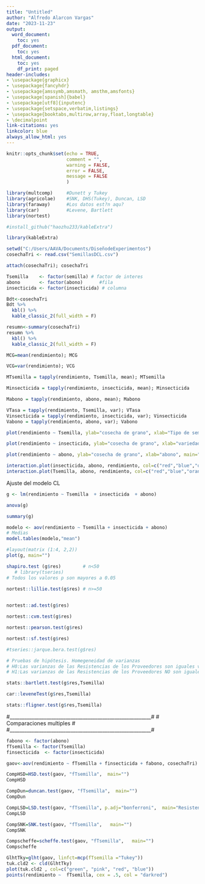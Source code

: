 ---
title: "Untitled"
author: "Alfredo Alarcon Vargas"
date: "2023-11-23"
output:
  word_document:
    toc: yes
  pdf_document:
    toc: yes
  html_document:
    toc: yes
    df_print: paged
header-includes:
- \usepackage{graphicx}
- \usepackage{fancyhdr}
- \usepackage{amssymb,amsmath, amsthm,amsfonts}
- \usepackage[spanish]{babel}
- \usepackage[utf8]{inputenc}
- \usepackage{setspace,verbatim,listings}
- \usepackage{booktabs,multirow,array,float,longtable}
- \decimalpoint
link-citations: yes
linkcolor: blue
always_allow_html: yes
---

```{r setup, include=FALSE}
knitr::opts_chunk$set(echo = TRUE,
                      comment = "",
                      warning = FALSE,
                      error = FALSE,
                      message = FALSE
                      )
```


```{r}

library(multcomp)     #Dunett y Tukey
library(agricolae)    #SNK, DHS(Tukey), Duncan, LSD
library(faraway)      #Los datos est?n aqu?
library(car)          #Levene, Bartlett
library(nortest)

#install_github("haozhu233/kableExtra")

library(kableExtra)
```


```{r}
setwd("C:/Users/AAVA/Documents/DiseñodeExperimentos")
cosechaTri <- read.csv("SemillasDCL.csv")

attach(cosechaTri); cosechaTri

Tsemilla    <- factor(semilla) # factor de interes            
abono       <- factor(abono)      #fila      
insecticida <- factor(insecticida) # columna

```

```{r}
Bdt<-cosechaTri
Bdt %>%
  kbl() %>%
  kable_classic_2(full_width = F)
```





```{r}
resumn<-summary(cosechaTri)
resumn %>%
  kbl() %>%
  kable_classic_2(full_width = F)
```

```{r}
MCG=mean(rendimiento); MCG
```

```{r}
VCG=var(rendimiento); VCG
```

```{r}
MTsemilla = tapply(rendimiento, Tsemilla, mean); MTsemilla
```

```{r}
Minsecticida = tapply(rendimiento, insecticida, mean); Minsecticida
```

```{r}
Mabono = tapply(rendimiento, abono, mean); Mabono
```


```{r}
VTasa = tapply(rendimiento, Tsemilla, var); VTasa
Vinsecticida = tapply(rendimiento, insecticida, var); Vinsecticida
Vabono = tapply(rendimiento, abono, var); Vabono

```


```{r}
plot(rendimiento ~ Tsemilla, ylab="cosecha de grano", xlab="Tipo de semilla", main="", col=c("red","yellow","orange","gold"))

```


```{r}
plot(rendimiento ~ insecticida, ylab="cosecha de grano", xlab="variedad de insecticida", main="", col=c("blue","green","cyan","lightblue"))
```



```{r}
plot(rendimiento ~ abono, ylab="cosecha de grano", xlab="abono", main="",  col=c("pink","magenta","purple","violet"))
```



```{r}
interaction.plot(insecticida, abono, rendimiento, col=c("red","blue","orange","gold"), ylab="cosecha de grano")
interaction.plot(Tsemilla, abono, rendimiento, col=c("red","blue","orange","gold"), ylab="cosecha de grano")

```


Ajuste del modelo CL  
```{r}
g <- lm(rendimiento ~ Tsemilla  + insecticida  + abono)
```

```{r}

anova(g)
```

```{r}
summary(g)
```


```{r}
modelo <- aov(rendimiento ~ Tsemilla + insecticida + abono)
# Medias 
model.tables(modelo,"mean")
```


```{r}
#layout(matrix (1:4, 2,2))
plot(g, main="")
```


```{r}
shapiro.test (g$res)        # n<50
   # library(tseries)
# Todos los valores p son mayores a 0.05
```

```{r}
nortest::lillie.test(g$res) # n>=50    
 
```

```{r}
nortest::ad.test(g$res)

```

```{r}
nortest::cvm.test(g$res)

```

```{r}
nortest::pearson.test(g$res)    

```

```{r}
nortest::sf.test(g$res)       

```


```{r}
#tseries::jarque.bera.test(g$res)
```





```{r}
# Pruebas de hipótesis. Homegeneidad de varianzas
# H0:Las varianzas de las Resistencias de los Proveedores son iguales vs
# H1:Las varianzas de las Resistencias de los Proveedores NO son iguales

stats::bartlett.test(g$res,Tsemilla)

```


```{r}
car::leveneTest(g$res,Tsemilla)

```


```{r}
stats::fligner.test(g$res,Tsemilla)
```


#__________________________________________________________#
#              Comparaciones multiples                     #
#__________________________________________________________#

```{r}
fabono <- factor(abono)
fTsemilla <- factor(Tsemilla)
finsecticida  <- factor(insecticida)
```

```{r}
gaov<-aov(rendimiento ~ fTsemilla + finsecticida + fabono, cosechaTri)
```

```{r}
CompHSD=HSD.test(gaov, "fTsemilla",  main="")   
CompHSD
```

```{r}
CompDun=duncan.test(gaov, "fTsemilla",  main="")
CompDun

```


```{r}

CompLSD=LSD.test(gaov, "fTsemilla", p.adj="bonferroni",  main="Resistencia")
CompLSD
```

```{r}
CompSNK=SNK.test(gaov, "fTsemilla",   main="")
CompSNK

```

```{r}
Compscheffe=scheffe.test(gaov, "fTsemilla",   main="")
Compscheffe
```





```{r}
GlhtTky=glht(gaov, linfct=mcp(fTsemilla ="Tukey"))
tuk.cld2 <- cld(GlhtTky)
plot(tuk.cld2 , col=c("green", "pink", "red", "blue"))
points(rendimiento ~  fTsemilla, cex = .5, col = "darkred")
```















































